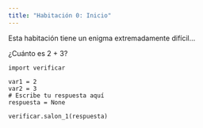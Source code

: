 ```yaml
---
title: "Habitación 0: Inicio"
---
```


Esta habitación tiene un enigma extremadamente difícil...

¿Cuánto es 2 + 3?

```pyodide-python
import verificar

var1 = 2
var2 = 3
# Escribe tu respuesta aquí
respuesta = None

verificar.salon_1(respuesta)
```